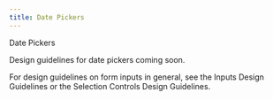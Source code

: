 ```yaml
---
title: Date Pickers
---
```



<DocsHeading to="/api/date-pickers/" type="code">Date Pickers</DocsHeading>

Design guidelines for date pickers coming soon.

For design guidelines on form inputs in general, see the <Link to="/design/inputs">Inputs Design Guidelines</Link> or the <Link to="/design/selection-controls">Selection Controls Design Guidelines</Link>.
